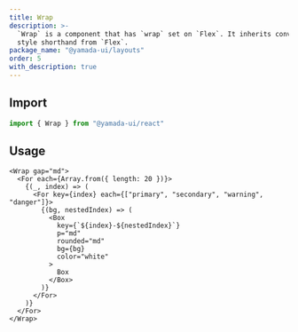 ```yaml
---
title: Wrap
description: >-
  `Wrap` is a component that has `wrap` set on `Flex`. It inherits convenient
  style shorthand from `Flex`.
package_name: "@yamada-ui/layouts"
order: 5
with_description: true
---
```


## Import

```ts
import { Wrap } from "@yamada-ui/react"
```

## Usage

```tsx
<Wrap gap="md">
  <For each={Array.from({ length: 20 })}>
    {(_, index) => (
      <For key={index} each={["primary", "secondary", "warning", "danger"]}>
        {(bg, nestedIndex) => (
          <Box
            key={`${index}-${nestedIndex}`}
            p="md"
            rounded="md"
            bg={bg}
            color="white"
          >
            Box
          </Box>
        )}
      </For>
    )}
  </For>
</Wrap>
```
